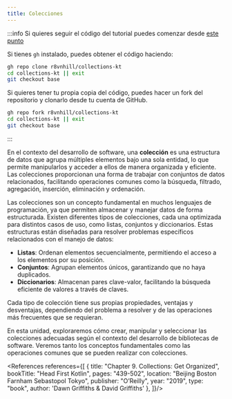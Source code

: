 ```yaml
---
title: Colecciones
---
```


<ReadingTime />
<GithubRepoLink user="r8vnhill" repo="collections-kt" />

:::info Si quieres seguir el código del tutorial puedes comenzar desde [este punto](https://github.com/r8vnhill/collections-kt/tree/base)

Si tienes ``gh`` instalado, puedes obtener el código haciendo:

```bash
gh repo clone r8vnhill/collections-kt
cd collections-kt || exit
git checkout base
```

Si quieres tener tu propia copia del código, puedes hacer un fork del repositorio y clonarlo desde tu cuenta de GitHub.

```bash
gh repo fork r8vnhill/collections-kt
cd collections-kt || exit
git checkout base
```

:::

En el contexto del desarrollo de software, una **colección** es una estructura de datos que agrupa múltiples elementos bajo una sola entidad, lo que permite manipularlos y acceder a ellos de manera organizada y eficiente. Las colecciones proporcionan una forma de trabajar con conjuntos de datos relacionados, facilitando operaciones comunes como la búsqueda, filtrado, agregación, inserción, eliminación y ordenación.

Las colecciones son un concepto fundamental en muchos lenguajes de programación, ya que permiten almacenar y manejar datos de forma estructurada. Existen diferentes tipos de colecciones, cada una optimizada para distintos casos de uso, como listas, conjuntos y diccionarios. Estas estructuras están diseñadas para resolver problemas específicos relacionados con el manejo de datos:

- **Listas**: Ordenan elementos secuencialmente, permitiendo el acceso a los elementos por su posición.
- **Conjuntos**: Agrupan elementos únicos, garantizando que no haya duplicados.
- **Diccionarios**: Almacenan pares clave-valor, facilitando la búsqueda eficiente de valores a través de claves.

Cada tipo de colección tiene sus propias propiedades, ventajas y desventajas, dependiendo del problema a resolver y de las operaciones más frecuentes que se requieran.

En esta unidad, exploraremos cómo crear, manipular y seleccionar las colecciones adecuadas según el contexto del desarrollo de bibliotecas de software. Veremos tanto los conceptos fundamentales como las operaciones comunes que se pueden realizar con colecciones.

<References references={[
    {
        title: "Chapter 9. Collections: Get Organized",
        bookTitle: "Head First Kotlin",
        pages: "439-502",
        location: "Beijing Boston Farnham Sebastopol Tokyo",
        publisher: "O’Reilly",
        year: "2019",
        type: "book",
        author: 'Dawn Griffiths & David Griffiths'
    },
]}/>
